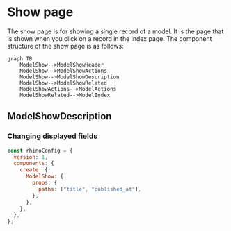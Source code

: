 # Show page

The show page is for showing a single record of a model. It is the page that is shown when you click on a record in the index page. The component structure of the show page is as follows:

```mermaid
graph TB
    ModelShow-->ModelShowHeader
    ModelShow-->ModelShowActions
    ModelShow-->ModelShowDescription
    ModelShow-->ModelShowRelated
    ModelShowActions-->ModelActions
    ModelShowRelated-->ModelIndex
```

## ModelShowDescription

### Changing displayed fields

```javascript
const rhinoConfig = {
  version: 1,
  components: {
    create: {
      ModelShow: {
        props: {
          paths: ["title", "published_at"],
        },
      },
    },
  },
};
```
